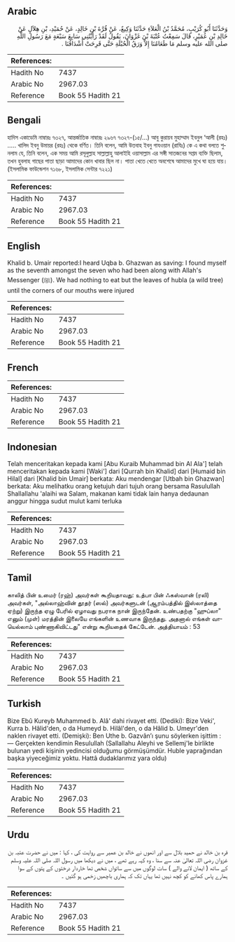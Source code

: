 ## Arabic


<div dir="rtl" lang="ar" style={{fontSize:'larger',backgroundColor:'#f8f9fa',padding:20}}>
وَحَدَّثَنَا أَبُو كُرَيْبٍ، مُحَمَّدُ بْنُ الْعَلاَءِ حَدَّثَنَا وَكِيعٌ، عَنْ قُرَّةَ بْنِ خَالِدٍ، عَنْ حُمَيْدِ، بْنِ هِلاَلٍ عَنْ خَالِدِ بْنِ عُمَيْرٍ، قَالَ سَمِعْتُ عُتْبَةَ بْنَ غَزْوَانَ، يَقُولُ لَقَدْ رَأَيْتُنِي سَابِعَ سَبْعَةٍ مَعَ رَسُولِ اللَّهِ صلى الله عليه وسلم مَا طَعَامُنَا إِلاَّ وَرَقُ الْحُبْلَةِ حَتَّى قَرِحَتْ أَشْدَاقُنَا ‏.‏
</div>
<div style={{backgroundColor:'#f8f9fa',padding:20, marginBottom: 10}}><table> <thead> <tr> <th>References:</th> <th></th> </tr> </thead> <tbody><tr><td>Hadith No</td><td>7437</td></tr><tr><td>Arabic No</td><td>2967.03</td></tr><tr><td>Reference</td><td>Book 55 Hadith 21</td></tr></tbody></table></div>

## Bengali


<div dir="ltr" lang="bn" style={{fontSize:'larger',backgroundColor:'#f8f9fa',padding:20}}>
হাদিস একাডেমি নাম্বারঃ ৭৩২৭, আন্তর্জাতিক নাম্বারঃ ২৯৬৭ ৭৩২৭-(১৫/...) আবু কুরায়ব মুহাম্মাদ ইবনুল ‘আলী (রহঃ) ..... খালিদ ইবনু উমায়র (রহঃ) থেকে বর্ণিত। তিনি বলেন, আমি উতবাহ ইবনু গাযওয়ান (রাযিঃ) কে এ কথা বলতে শুনলাম যে, তিনি বলেন, এক সময় আমি রসূলুল্লাহ সাল্লাল্লাহু আলাইহি ওয়াসাল্লাম এর সঙ্গী সাতজনের সপ্তম ব্যক্তি ছিলাম, তখন হুবলাহ গাছের পাতা ছাড়া আমাদের কোন খাবার ছিল না। পাতা খেতে খেতে অবশেষে আমাদের মুখে ঘা হয়ে যায়। (ইসলামিক ফাউন্ডেশন ৭১৬৮, ইসলামিক সেন্টার ৭২২১)
</div>
<div style={{backgroundColor:'#f8f9fa',padding:20, marginBottom: 10}}><table> <thead> <tr> <th>References:</th> <th></th> </tr> </thead> <tbody><tr><td>Hadith No</td><td>7437</td></tr><tr><td>Arabic No</td><td>2967.03</td></tr><tr><td>Reference</td><td>Book 55 Hadith 21</td></tr></tbody></table></div>

## English


<div dir="ltr" lang="en" style={{fontSize:'larger',backgroundColor:'#f8f9fa',padding:20}}>
Khalid b. Umair reported:I heard Uqba b. Ghazwan as saving: I found myself as the seventh amongst the seven who had been along with Allah's Messenger (ﷺ). We had nothing to eat but the leaves of hubla (a wild tree) until the corners of our mouths were injured
</div>
<div style={{backgroundColor:'#f8f9fa',padding:20, marginBottom: 10}}><table> <thead> <tr> <th>References:</th> <th></th> </tr> </thead> <tbody><tr><td>Hadith No</td><td>7437</td></tr><tr><td>Arabic No</td><td>2967.03</td></tr><tr><td>Reference</td><td>Book 55 Hadith 21</td></tr></tbody></table></div>

## French


<div dir="ltr" lang="fr" style={{fontSize:'larger',backgroundColor:'#f8f9fa',padding:20}}>

</div>
<div style={{backgroundColor:'#f8f9fa',padding:20, marginBottom: 10}}><table> <thead> <tr> <th>References:</th> <th></th> </tr> </thead> <tbody><tr><td>Hadith No</td><td>7437</td></tr><tr><td>Arabic No</td><td>2967.03</td></tr><tr><td>Reference</td><td>Book 55 Hadith 21</td></tr></tbody></table></div>

## Indonesian


<div dir="ltr" lang="id" style={{fontSize:'larger',backgroundColor:'#f8f9fa',padding:20}}>
Telah menceritakan kepada kami [Abu Kuraib Muhammad bin Al Ala'] telah menceritakan kepada kami [Waki'] dari [Qurrah bin Khalid] dari [Humaid bin Hilal] dari [Khalid bin Umair] berkata: Aku mendengar [Utbah bin Ghazwan] berkata: Aku melihatku orang ketujuh dari tujuh orang bersama Rasulullah Shallallahu 'alaihi wa Salam, makanan kami tidak lain hanya dedaunan anggur hingga sudut mulut kami terluka
</div>
<div style={{backgroundColor:'#f8f9fa',padding:20, marginBottom: 10}}><table> <thead> <tr> <th>References:</th> <th></th> </tr> </thead> <tbody><tr><td>Hadith No</td><td>7437</td></tr><tr><td>Arabic No</td><td>2967.03</td></tr><tr><td>Reference</td><td>Book 55 Hadith 21</td></tr></tbody></table></div>

## Tamil


<div dir="ltr" lang="ta" style={{fontSize:'larger',backgroundColor:'#f8f9fa',padding:20}}>
காலித் பின் உமைர் (ரஹ்) அவர்கள் கூறியதாவது: உத்பா பின் ஃகஸ்வான் (ரலி) அவர்கள், "அல்லாஹ்வின் தூதர் (ஸல்) அவர்களுடன் (ஆரம்பத்தில் இஸ்லாத்தை ஏற்று) இருந்த ஏழு பேரில் ஏழாவது நபராக நான் இருந்தேன். உண்பதற்கு "ஹுப்லா" எனும் (முள்) மரத்தின் இலையே எங்களின் உணவாக இருந்தது. அதனால் எங்கள் வாயெல்லாம் புண்ணாகிவிட்டது" என்று கூறியதைக் கேட்டேன். அத்தியாயம் : 53
</div>
<div style={{backgroundColor:'#f8f9fa',padding:20, marginBottom: 10}}><table> <thead> <tr> <th>References:</th> <th></th> </tr> </thead> <tbody><tr><td>Hadith No</td><td>7437</td></tr><tr><td>Arabic No</td><td>2967.03</td></tr><tr><td>Reference</td><td>Book 55 Hadith 21</td></tr></tbody></table></div>

## Turkish


<div dir="ltr" lang="tr" style={{fontSize:'larger',backgroundColor:'#f8f9fa',padding:20}}>
Bize Ebû Kureyb Muhammed b. Alâ' dahi rivayet etti. (Dediki): Bize Veki', Kurra b. Hâlid'den, o da Humeyd b. Hilâl'den, o da Hâlid b. Umeyr'den naklen rivayet etti. (Demişki): Ben Uthe b. Gazvân’ı şunu söylerken işittim : — Gerçekten kendimin Resulullah (Sallallahu Aleyhi ve Sellemj'le birlikte bulunan yedi kişinin yedincisi olduğumu görmüşümdür. Huble yaprağından başka yiyeceğimiz yoktu. Hattâ dudaklarımız yara oldu)
</div>
<div style={{backgroundColor:'#f8f9fa',padding:20, marginBottom: 10}}><table> <thead> <tr> <th>References:</th> <th></th> </tr> </thead> <tbody><tr><td>Hadith No</td><td>7437</td></tr><tr><td>Arabic No</td><td>2967.03</td></tr><tr><td>Reference</td><td>Book 55 Hadith 21</td></tr></tbody></table></div>

## Urdu


<div dir="rtl" lang="ur" style={{fontSize:'larger',backgroundColor:'#f8f9fa',padding:20}}>
قرہ بن خالد نے حمید بلال سے اور انھوں نے خالد بن عمیر سے روایت کی ، کہا : میں نے حضرت عتبہ بن غزوان رضی اللہ تعالیٰ عنہ سے سنا ، وہ کہہ رہے تھے ، میں نے دیکھا میں رسول اللہ صلی اللہ علیہ وسلم کے ساتھ ( ایمان لانے والے ) سات لوگوں میں سے ساتواں شخص تھا خاردار درختوں کے پتوں کے سوا ہمارے پاس کھانے کو کچھ نہیں تھا یہاں تک کہ ہماری باچھیں زخمی ہو گئیں ۔
</div>
<div style={{backgroundColor:'#f8f9fa',padding:20, marginBottom: 10}}><table> <thead> <tr> <th>References:</th> <th></th> </tr> </thead> <tbody><tr><td>Hadith No</td><td>7437</td></tr><tr><td>Arabic No</td><td>2967.03</td></tr><tr><td>Reference</td><td>Book 55 Hadith 21</td></tr></tbody></table></div>